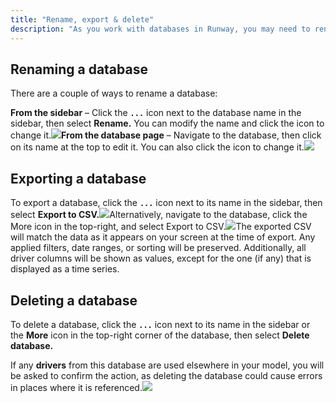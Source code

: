 ```yaml
---
title: "Rename, export & delete"
description: "As you work with databases in Runway, you may need to rename, export, or delete them to keep your workspace organized and up to date. "
---
```


## Renaming a database

There are a couple of ways to rename a database:

**From the sidebar** – Click the **`...`** icon next to the database name in the sidebar, then select **Rename.** You can modify the name and click the icon to change it.![](/images/databases/3/rename-sidebar.png)**From the database page** – Navigate to the database, then click on its name at the top to edit it. You can also click the icon to change it.![](/images/databases/3/rename-in-page.png)

## Exporting a database

To export a database, click the **`...`** icon next to its name in the sidebar, then select **Export to CSV.**![](/images/databases/3/export-sidebar.png)Alternatively, navigate to the database, click the More icon in the top-right, and select Export to CSV.![](/images/databases/3/export-in-page.png)The exported CSV will match the data as it appears on your screen at the time of export. Any applied filters, date ranges, or sorting will be preserved. Additionally, all driver columns will be shown as values, except for the one (if any) that is displayed as a time series.

## Deleting a database

To delete a database, click the **`...`** icon next to its name in the sidebar or the **More** icon in the top-right corner of the database, then select **Delete database.**

If any **drivers** from this database are used elsewhere in your model, you will be asked to confirm the action, as deleting the database could cause errors in places where it is referenced.![](/images/databases/3/delete.png)